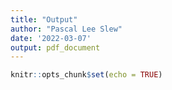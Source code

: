 ```yaml
---
title: "Output"
author: "Pascal Lee Slew"
date: '2022-03-07'
output: pdf_document
---
```


```r
knitr::opts_chunk$set(echo = TRUE)
```



